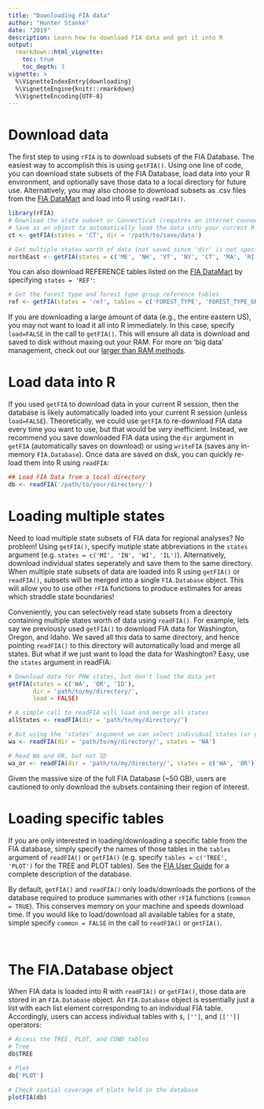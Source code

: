 ```yaml
---
title: "Downloading FIA data"
author: "Hunter Stanke"
date: "2019"
description: Learn how to download FIA data and get it into R 
output: 
  rmarkdown::html_vignette:
    toc: true
    toc_depth: 3
vignette: >
  %\VignetteIndexEntry{downloading}
  %\VignetteEngine{knitr::rmarkdown}
  %\VignetteEncoding{UTF-8}
---
```


# Download data

The first step to using `rFIA` is to download subsets of the FIA Database. The easiest way to accomplish this is using `getFIA()`.  Using one line of code, you can download state subsets of the FIA Database, load data into your R environment, and optionally save those data to a local directory for future use. Alternatively, you may also choose to download subsets as .csv files from the [FIA DataMart](https://apps.fs.usda.gov/fia/datamart/datamart.html) and load into R using `readFIA()`.


```r
library(rFIA)
# Download the state subset or Connecticut (requires an internet connection)
# Save as an object to automatically load the data into your current R session!
ct <- getFIA(states = 'CT', dir = '/path/to/save/data')

# Get multiple states worth of data (not saved since 'dir' is not specified)
northEast <- getFIA(states = c('ME', 'NH', 'VT', 'NY', 'CT', 'MA', 'RI'))
```

You can also download REFERENCE tables listed on the [FIA DataMart](https://research.fs.usda.gov/products/dataandtools/tools/fia-datamart) by specifying `states = 'REF'`:

```r
# Get the forest type and forest type group reference tables
ref <- getFIA(states = 'ref', tables = c('FOREST_TYPE', 'FOREST_TYPE_GROUP'))
```

If you are downloading a large amount of data (e.g., the entire eastern US), you may not want to load it all into R immediately. In this case, specify `load=FALSE` in the call to `getFIA()`. This will ensure all data is download and saved to disk without maxing out your RAM. For more on 'big data' management, check out our [larger than RAM methods](https://github.com/doserjef/rFIA).

# Load data into R

If you used `getFIA` to download data in your current R session, then the database is likely automatically loaded into your current R session (unless `load=FALSE`). Theoretically, we could use `getFIA` to re-download FIA data every time you want to use, but that would be _very_ inefficient. Instead, we recommend you save downloaded FIA data using the `dir` argument in `getFIA` (automatically saves on download) or using `writeFIA` (saves any in-memory `FIA.Database`). Once data are saved on disk, you can quickly re-load them into R using `readFIA`:

```r
## Load FIA Data from a local directory
db <- readFIA('/path/to/your/directory/')
```

# Loading multiple states

Need to load multiple state subsets of FIA data for regional analyses? No problem! Using `getFIA()`, specify mutiple state abbreviations in the `states` argument (e.g. `states = c('MI', 'IN', 'WI', 'IL')`). Alternatively, download individual states seperately and save them to the same directory. When multiple state subsets of data are loaded into R using `getFIA()` or `readFIA()`, subsets will be merged into a single `FIA.Database` object. This will allow you to use other `rFIA` functions to produce estimates for areas which straddle state boundaries!

Conveniently, you can selectively read state subsets from a directory containing multiple states worth of data using `readFIA()`. For example, lets say we previously used `getFIA()` to download FIA data for Washington, Oregon, and Idaho. We saved all this data to same directory, and hence pointing `readFIA()` to this directory will automatically load and merge all states. But what if we just want to load the data for Washington? Easy, use the `states` argument in readFIA:

```r
# Download data for PNW states, but don't load the data yet
getFIA(states = c('WA', 'OR', 'ID'),
       dir = 'path/to/my/directory/',
       load = FALSE)

# A simple call to readFIA will load and merge all states
allStates <- readFIA(dir = 'path/to/my/directory/')

# But using the 'states' argument we can select individual states (or groups)
wa <- readFIA(dir = 'path/to/my/directory/', states = 'WA')

# Read WA and OR, but not ID
wa_or <- readFIA(dir = 'path/to/my/directory/', states = c('WA', 'OR'))
```

Given the massive size of the full FIA Database (~50 GB), users are cautioned to only download the subsets containing their region of interest.

# Loading specific tables

If you are only interested in loading/downloading a specific table from the FIA database, simply specify the names of those tables in the `tables` argument of `readFIA()` or `getFIA()` (e.g. specify `tables = c('TREE', 'PLOT')` for the TREE and PLOT tables). See the [FIA User Guide](https://research.fs.usda.gov/understory/forest-inventory-and-analysis-database-user-guide-nfi) for a complete description of the database.

By default, `getFIA()` and `readFIA()` only loads/downloads the portions of the database required to produce summaries with other `rFIA` functions (`common = TRUE`). This conserves memory on your machine and speeds download time. If you would like to load/download all available tables for a state, simple specify `common = FALSE` in the call to  `readFIA()` or `getFIA()`.

<br>

# The FIA.Database object

When FIA data is loaded into R with `readFIA()` or `getFIA()`, those data are stored in an `FIA.Database` object. An `FIA.Database` object is essentially just a list with each list element corresponding to an individual FIA table. Accordingly, users can access individual tables with `$`, `['']`, and `[['']]` operators:

```r
# Access the TREE, PLOT, and COND tables
# Tree
db$TREE

# Plot
db['PLOT']

# Check spatial coverage of plots held in the database
plotFIA(db)
```

